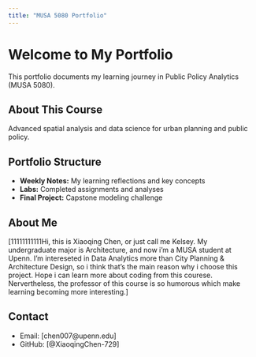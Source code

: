 ```yaml
---
title: "MUSA 5080 Portfolio"
---
```


# Welcome to My Portfolio

This portfolio documents my learning journey in Public Policy Analytics (MUSA 5080).

## About This Course
Advanced spatial analysis and data science for urban planning and public policy.

## Portfolio Structure
- **Weekly Notes:** My learning reflections and key concepts
- **Labs:** Completed assignments and analyses
- **Final Project:** Capstone modeling challenge

## About Me
[11111111111Hi, this is Xiaoqing Chen, or just call me Kelsey. My undergraduate major is Architecture, and now i'm a MUSA student at Upenn. I'm intereseted in Data Analytics more than City Planning & Architecture Design, so i think that's the main reason why i choose this project. Hope i can learn more about coding from this courese. Nervertheless, the professor of this course is so humorous which make learning becoming more interesting.]

## Contact
- Email: [chen007@upenn.edu]
- GitHub: [@XiaoqingChen-729]
